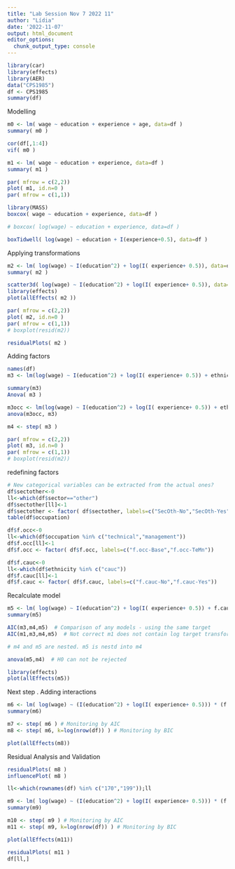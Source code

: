 ---
title: "Lab Session Nov 7 2022 11"
author: "Lídia"
date: '2022-11-07'
output: html_document
editor_options: 
  chunk_output_type: console
---

```{r}
library(car)
library(effects)
library(AER)
data("CPS1985")
df <- CPS1985
summary(df)
```

Modelling

```{r}
m0 <- lm( wage ~ education + experience + age, data=df )
summary( m0 )

cor(df[,1:4])
vif( m0 )

m1 <- lm( wage ~ education + experience, data=df )
summary( m1 )

par( mfrow = c(2,2))
plot( m1, id.n=0 )
par( mfrow = c(1,1))

library(MASS)
boxcox( wage ~ education + experience, data=df )

# boxcox( log(wage) ~ education + experience, data=df )

boxTidwell( log(wage) ~ education + I(experience+0.5), data=df )

```

Applying transformations

```{r}
m2 <- lm( log(wage) ~ I(education^2) + log(I( experience+ 0.5)), data=df )
summary( m2 )

scatter3d( log(wage) ~ I(education^2) + log(I( experience+ 0.5)), data=df )
library(effects)
plot(allEffects( m2 ))

par( mfrow = c(2,2))
plot( m2, id.n=0 )
par( mfrow = c(1,1))
# boxplot(resid(m2))

residualPlots( m2 )
```

Adding factors

```{r}
names(df)
m3 <- lm(log(wage) ~ I(education^2) + log(I( experience+ 0.5)) + ethnicity + region + gender + occupation + sector + union + married , data=df)

summary(m3)
Anova( m3 )

m3occ <- lm(log(wage) ~ I(education^2) + log(I( experience+ 0.5)) + ethnicity + region + gender + sector + union + married , data=df)
anova(m3occ, m3)

m4 <- step( m3 )

par( mfrow = c(2,2))
plot( m3, id.n=0 )
par( mfrow = c(1,1))
# boxplot(resid(m2))

```

redefining factors

```{r}

# New categorical variables can be extracted from the actual ones?
df$sectother<-0
ll<-which(df$sector=="other")
df$sectother[ll]<-1
df$sectother <- factor( df$sectother, labels=c("SecOth-No","SecOth-Yes"))
table(df$occupation)

df$f.occ<-0
ll<-which(df$occupation %in% c("technical","management"))
df$f.occ[ll]<-1
df$f.occ <- factor( df$f.occ, labels=c("f.occ-Base","f.occ-TeMn"))

df$f.cauc<-0
ll<-which(df$ethnicity %in% c("cauc"))
df$f.cauc[ll]<-1
df$f.cauc <- factor( df$f.cauc, labels=c("f.cauc-No","f.cauc-Yes"))

```

Recalculate model

```{r}
m5 <- lm( log(wage) ~ I(education^2) + log(I( experience+ 0.5)) + f.cauc + region + gender + f.occ + sectother + union , data=df )
summary(m5)

AIC(m3,m4,m5)  # Comparison of any models - using the same target
AIC(m1,m3,m4,m5)  # Not correct m1 does not contain log target transformation

# m4 and m5 are nested. m5 is nestd into m4

anova(m5,m4)  # H0 can not be rejected

library(effects)
plot(allEffects(m5))
```

Next step . Adding interactions

```{r}
m6 <- lm( log(wage) ~ (I(education^2) + log(I( experience+ 0.5))) * (f.cauc + region + gender + f.occ + sectother + union) , data=df )
summary(m6)

m7 <- step( m6 ) # Monitoring by AIC
m8 <- step( m6, k=log(nrow(df)) ) # Monitoring by BIC

plot(allEffects(m8))
```

Residual Analysis and Validation

```{r}
residualPlots( m8 )
influencePlot( m8 )

ll<-which(rownames(df) %in% c("170","199"));ll

m9 <- lm( log(wage) ~ (I(education^2) + log(I( experience+ 0.5))) * (f.cauc + region + gender + f.occ + sectother + union) , data=df[-ll,] )
summary(m9)

m10 <- step( m9 ) # Monitoring by AIC
m11 <- step( m9, k=log(nrow(df)) ) # Monitoring by BIC

plot(allEffects(m11))

residualPlots( m11 )
df[ll,]
```

